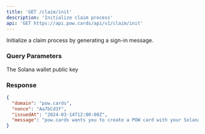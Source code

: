 ```yaml
---
title: 'GET /claim/init'
description: 'Initialize claim process'
api: 'GET https://api.pow.cards/api/v1/claim/init'
---
```


Initialize a claim process by generating a sign-in message.

### Query Parameters

<ParamField query="publicKey" type="string" required>
  The Solana wallet public key
</ParamField>

### Response

<CodeGroup>

```json Response
{
  "domain": "pow.cards",
  "nonce": "Aa7bCd3f",
  "issuedAt": "2024-03-14T12:00:00Z",
  "message": "pow.cards wants you to create a POW card with your Solana account:\nGg7Q5nmWKL2UygFr6BJRoAE6GkJ3dsHfCZ7N8s3yG6Fe\n\nNonce: Aa7bCd3f\nIssued At: 2024-03-14T12:00:00Z"
}
```

</CodeGroup> 